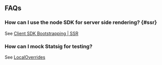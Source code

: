 ## FAQs

### How can I use the node SDK for server side rendering? {#ssr}

See [Client SDK Bootstrapping | SSR](#bootstrap)

### How can I mock Statsig for testing?

See [LocalOverrides](#local-overrides)


